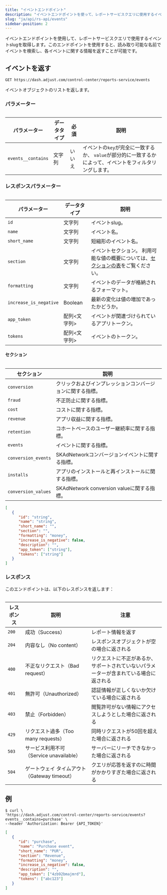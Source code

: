 ```yaml
---
title: "イベントエンドポイント"
description: "イベントエンドポイントを使って、レポートサービスクエリに使用するイベントslugを取得します。"
slug: "ja/api/rs-api/events"
sidebar-position: 2
---
```


イベントエンドポイントを使用して、レポートサービスクエリで使用するイベントslugを取得します。このエンドポイントを使用すると、読み取り可能な名前でイベントを検索し、各イベントに関する情報を返すことが可能です。

## イベントを返す

```http
GET https://dash.adjust.com/control-center/reports-service/events
```

イベントオブジェクトのリストを返します。

### パラメーター

<Table>

| パラメーター       | データタイプ | 必須   | 説明                                                                                                      |
| ------------------ | ------------ | ------ | --------------------------------------------------------------------------------------------------------- |
| `events__contains` | 文字列       | いいえ | イベントの`key`が完全に一致するか、 `value`が部分的に一致するかによって、イベントをフィルタリングします。 |

</Table>

### レスポンスパラメーター

<Table>

| パラメーター           | データタイプ | 説明                                                                                                     |
| ---------------------- | ------------ | -------------------------------------------------------------------------------------------------------- |
| `id`                   | 文字列       | イベントslug。                                                                                           |
| `name`                 | 文字列       | イベント名。                                                                                             |
| `short_name`           | 文字列       | 短縮形のイベント名。                                                                                     |
| `section`              | 文字列       | イベントセクション。 利用可能な値の概要については、[セクションの表](#rs-events-sections)をご覧ください。 |
| `formatting`           | 文字列       | イベントのデータが格納されるフォーマット。                                                               |
| `increase_is_negative` | Boolean      | 最新の変化は値の増加であったかどうか。                                                                   |
| `app_token`            | 配列<文字列> | イベントが関連づけられているアプリトークン。                                                             |
| `tokens`               | 配列<文字列> | イベントのトークン。                                                                                     |

</Table>

#### セクション

<Table>

| セクション          | 説明                                                       |
| ------------------- | ---------------------------------------------------------- |
| `conversion`        | クリックおよびインプレッションコンバージョンに関する指標。 |
| `fraud`             | 不正防止に関する指標。                                     |
| `cost`              | コストに関する指標。                                       |
| `revenue`           | アプリ収益に関する指標。                                   |
| `retention`         | コホートベースのユーザー継続率に関する指標。               |
| `events`            | イベントに関する指標。                                     |
| `conversion_events` | SKAdNetworkコンバージョンイベントに関する指標。            |
| `installs`          | アプリのインストールと再インストールに関する指標。         |
| `conversion_values` | SKAdNetwork conversion valueに関する指標。                 |

</Table>

```json
[
   {
      "id": "string",
      "name": "string",
      "short_name": "",
      "section": "",
      "formatting": "money",
      "increase_is_negative": false,
      "description": "",
      "app_token": ["string"],
      "tokens": ["string"]
   }
]
```

### レスポンス

このエンドポイントは、以下のレスポンスを返します：

<Table>

| レスポンス | 説明                                         | 注意                                                                                   |
| ---------- | -------------------------------------------- | -------------------------------------------------------------------------------------- |
| `200`      | 成功（Success）                              | レポート情報を返す                                                                     |
| `204`      | 内容なし（No content）                       | レスポンスオブジェクトが空の場合に返される                                             |
| `400`      | 不正なリクエスト（Bad request）              | リクエストに不正があるか、サポートされていないパラメーターが含まれている場合に返される |
| `401`      | 無許可（Unauthorized）                       | 認証情報が正しくないか欠けている場合に返される                                         |
| `403`      | 禁止（Forbidden）                            | 閲覧許可がない情報にアクセスしようとした場合に返される                                 |
| `429`      | リクエスト過多（Too many requests）          | 同時リクエストが50回を超えた場合に返される                                             |
| `503`      | サービス利用不可（Service unavailable）      | サーバーにリーチできなかった場合に返される                                             |
| `504`      | ゲートウェイ タイムアウト（Gateway timeout） | クエリが応答を返すのに時間がかかりすぎた場合に返される                                 |

</Table>

## 例

```console
$ curl \
'https://dash.adjust.com/control-center/reports-service/events?events__contains=purchase' \
--header 'Authorization: Bearer {API_TOKEN}'
```

```json
[
   {
      "id": "purchase",
      "name": "Purchase event",
      "short_name": "PUR",
      "section": "Revenue",
      "formatting": "money",
      "increase_is_negative": false,
      "description": "",
      "app_token": ["4zb92bmajmrd"],
      "tokens": ["abc123"]
   }
]
```
